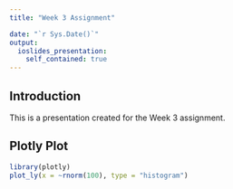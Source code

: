 ```yaml
---
title: "Week 3 Assignment"

date: "`r Sys.Date()`"
output:
  ioslides_presentation:
    self_contained: true
---
```


## Introduction

This is a presentation created for the Week 3 assignment.

## Plotly Plot

```r
library(plotly)
plot_ly(x = ~rnorm(100), type = "histogram")
```
